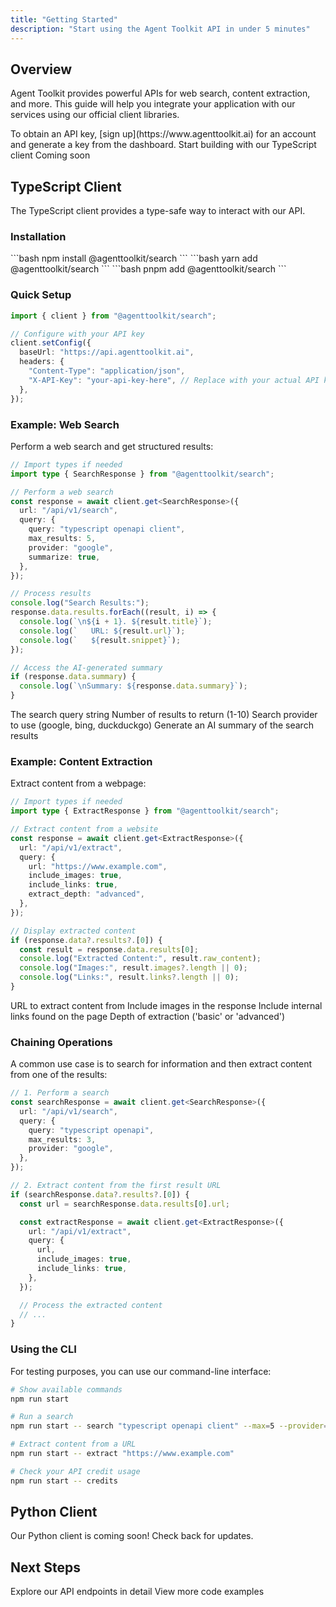 ```yaml
---
title: "Getting Started"
description: "Start using the Agent Toolkit API in under 5 minutes"
---
```


## Overview

Agent Toolkit provides powerful APIs for web search, content extraction, and more. This guide will help you integrate your application with our services using our official client libraries.

<Note>
  To obtain an API key, [sign up](https://www.agenttoolkit.ai) for an account
  and generate a key from the dashboard.
</Note>

<CardGroup cols="2">
  <Card title="TypeScript Client" icon="js" href="#typescript-client">
    Start building with our TypeScript client
  </Card>
  <Card
    title="Python Client"
    icon="python"
    color="#4B8BBE"
    href="#python-client"
  >
    Coming soon
  </Card>
</CardGroup>

## TypeScript Client

The TypeScript client provides a type-safe way to interact with our API.

### Installation

<Tabs>
  <Tab title="npm">```bash npm install @agenttoolkit/search ```</Tab>
  <Tab title="yarn">```bash yarn add @agenttoolkit/search ```</Tab>
  <Tab title="pnpm">```bash pnpm add @agenttoolkit/search ```</Tab>
</Tabs>

### Quick Setup

```typescript
import { client } from "@agenttoolkit/search";

// Configure with your API key
client.setConfig({
  baseUrl: "https://api.agenttoolkit.ai",
  headers: {
    "Content-Type": "application/json",
    "X-API-Key": "your-api-key-here", // Replace with your actual API key
  },
});
```

### Example: Web Search

Perform a web search and get structured results:

```typescript
// Import types if needed
import type { SearchResponse } from "@agenttoolkit/search";

// Perform a web search
const response = await client.get<SearchResponse>({
  url: "/api/v1/search",
  query: {
    query: "typescript openapi client",
    max_results: 5,
    provider: "google",
    summarize: true,
  },
});

// Process results
console.log("Search Results:");
response.data.results.forEach((result, i) => {
  console.log(`\n${i + 1}. ${result.title}`);
  console.log(`   URL: ${result.url}`);
  console.log(`   ${result.snippet}`);
});

// Access the AI-generated summary
if (response.data.summary) {
  console.log(`\nSummary: ${response.data.summary}`);
}
```

<ParamField query="query" type="string" required>
  The search query string
</ParamField>

<ParamField query="max_results" default="5" type="number">
  Number of results to return (1-10)
</ParamField>

<ParamField query="provider" default="google" type="string">
  Search provider to use (google, bing, duckduckgo)
</ParamField>

<ParamField query="summarize" default="false" type="boolean">
  Generate an AI summary of the search results
</ParamField>

### Example: Content Extraction

Extract content from a webpage:

```typescript
// Import types if needed
import type { ExtractResponse } from "@agenttoolkit/search";

// Extract content from a website
const response = await client.get<ExtractResponse>({
  url: "/api/v1/extract",
  query: {
    url: "https://www.example.com",
    include_images: true,
    include_links: true,
    extract_depth: "advanced",
  },
});

// Display extracted content
if (response.data?.results?.[0]) {
  const result = response.data.results[0];
  console.log("Extracted Content:", result.raw_content);
  console.log("Images:", result.images?.length || 0);
  console.log("Links:", result.links?.length || 0);
}
```

<ParamField query="url" type="string" required>
  URL to extract content from
</ParamField>

<ParamField query="include_images" default="false" type="boolean">
  Include images in the response
</ParamField>

<ParamField query="include_links" default="false" type="boolean">
  Include internal links found on the page
</ParamField>

<ParamField query="extract_depth" default="basic" type="string">
  Depth of extraction ('basic' or 'advanced')
</ParamField>

### Chaining Operations

A common use case is to search for information and then extract content from one of the results:

```typescript
// 1. Perform a search
const searchResponse = await client.get<SearchResponse>({
  url: "/api/v1/search",
  query: {
    query: "typescript openapi",
    max_results: 3,
    provider: "google",
  },
});

// 2. Extract content from the first result URL
if (searchResponse.data?.results?.[0]) {
  const url = searchResponse.data.results[0].url;

  const extractResponse = await client.get<ExtractResponse>({
    url: "/api/v1/extract",
    query: {
      url,
      include_images: true,
      include_links: true,
    },
  });

  // Process the extracted content
  // ...
}
```

### Using the CLI

For testing purposes, you can use our command-line interface:

```bash
# Show available commands
npm run start

# Run a search
npm run start -- search "typescript openapi client" --max=5 --provider=google --summarize=true

# Extract content from a URL
npm run start -- extract "https://www.example.com"

# Check your API credit usage
npm run start -- credits
```

## Python Client

<Info>Our Python client is coming soon\! Check back for updates.</Info>

## Next Steps

<CardGroup cols="2">
  <Card title="API Reference" icon="book" href="/api-reference/search">
    Explore our API endpoints in detail
  </Card>
  <Card title="Examples" icon="code" href="/examples">
    View more code examples
  </Card>
</CardGroup>

